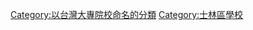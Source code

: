 {{catmore|中國文化大學}}

[[Category:以台灣大專院校命名的分類|Category:以台灣大專院校命名的分類]]
[[Category:士林區學校|Category:士林區學校]]